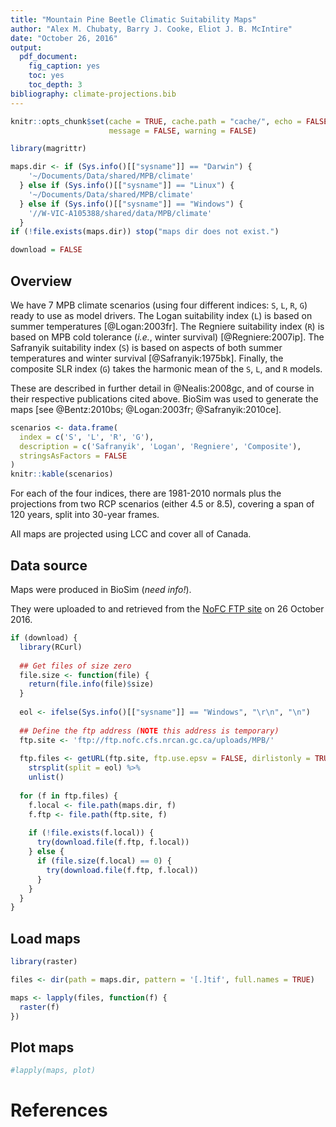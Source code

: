 ```yaml
---
title: "Mountain Pine Beetle Climatic Suitability Maps"
author: "Alex M. Chubaty, Barry J. Cooke, Eliot J. B. McIntire"
date: "October 26, 2016"
output: 
  pdf_document: 
    fig_caption: yes
    toc: yes
    toc_depth: 3
bibliography: climate-projections.bib
---
```


```r
knitr::opts_chunk$set(cache = TRUE, cache.path = "cache/", echo = FALSE,
                      message = FALSE, warning = FALSE)

library(magrittr)

maps.dir <- if (Sys.info()[["sysname"]] == "Darwin") {
    '~/Documents/Data/shared/MPB/climate'
  } else if (Sys.info()[["sysname"]] == "Linux") {
    '~/Documents/Data/shared/MPB/climate'
  } else if (Sys.info()[["sysname"]] == "Windows") {
    '//W-VIC-A105388/shared/data/MPB/climate'
  }
if (!file.exists(maps.dir)) stop("maps dir does not exist.")

download = FALSE
```

## Overview

We have 7 MPB climate scenarios (using four different indices: `S`, `L`, `R`, `G`) ready to use as model drivers.
The Logan suitability index (`L`) is based on summer temperatures [@Logan:2003fr].
The Regniere suitability index (`R`) is based on MPB cold tolerance (*i.e.*, winter survival) [@Regniere:2007ip].
The Safranyik suitability index (`S`) is based on aspects of both summer temperatures and winter survival [@Safranyik:1975bk].
Finally, the composite SLR index (`G`) takes the harmonic mean of the `S`, `L`, and `R` models.

These are described in further detail in @Nealis:2008gc, and of course in their respective publications cited above.
BioSim was used to generate the maps [see @Bentz:2010bs; @Logan:2003fr; @Safranyik:2010ce].

```r
scenarios <- data.frame(
  index = c('S', 'L', 'R', 'G'),
  description = c('Safranyik', 'Logan', 'Regniere', 'Composite'),
  stringsAsFactors = FALSE
)
knitr::kable(scenarios)
```

For each of the four indices, there are 1981-2010 normals plus the projections from two RCP scenarios (either 4.5 or 8.5), covering a span of 120 years, split into 30-year frames.

All maps are projected using LCC and cover all of Canada.

## Data source

Maps were produced in BioSim (*need info!*).

They were uploaded to and retrieved from the [NoFC FTP site](ftp://ftp.nofc.cfs.nrcan.gc.ca/uploads/MPB) on 26 October 2016.

```r
if (download) {
  library(RCurl)
  
  ## Get files of size zero
  file.size <- function(file) {
    return(file.info(file)$size)
  }
  
  eol <- ifelse(Sys.info()[["sysname"]] == "Windows", "\r\n", "\n")
  
  ## Define the ftp address (NOTE this address is temporary)
  ftp.site <- 'ftp://ftp.nofc.cfs.nrcan.gc.ca/uploads/MPB/'
  
  ftp.files <- getURL(ftp.site, ftp.use.epsv = FALSE, dirlistonly = TRUE) %>%
    strsplit(split = eol) %>% 
    unlist()
  
  for (f in ftp.files) {
    f.local <- file.path(maps.dir, f)
    f.ftp <- file.path(ftp.site, f)
    
    if (!file.exists(f.local)) {
      try(download.file(f.ftp, f.local))
    } else {
      if (file.size(f.local) == 0) {
        try(download.file(f.ftp, f.local))
      }
    }
  }
}
```

## Load maps

```r
library(raster)

files <- dir(path = maps.dir, pattern = '[.]tif', full.names = TRUE)

maps <- lapply(files, function(f) {
  raster(f)
})
```

## Plot maps

```r
#lapply(maps, plot)
```

# References

<!-- automatically generated using climate-projections.bib -->
